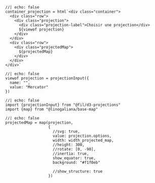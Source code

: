 ```ojs
//| echo: false
container_projection = html`<div class="container">
  <div class="row">
    <div class="projection">
      <div class="projection-label">Choisir une projection</div>
      ${viewof projection}
    </div>
  </div>
  <div class="row">
    <div class="projectedMap">
      ${projectedMap}
    </div>
  </div>
</div>`
```


```ojs
//| echo: false
viewof projection = projectionInput({
  name: "",
  value: "Mercator"
})
```

```ojs
//| echo: false
import {projectionInput} from "@fil/d3-projections"
import {map} from "@linogaliana/base-map"
```

```ojs
//| echo: false
projectedMap = map(projection,
                   {
                     //svg: true,
                     value: projection.options,
                     width: width_projected_map,
                     //height: 300,
                     //rotate: [0, -90],
                     //inertia: true,
                     show_equator: true,
                     background: "#f1f0eb"
                     
                     //show_structure: true
                   })
```
